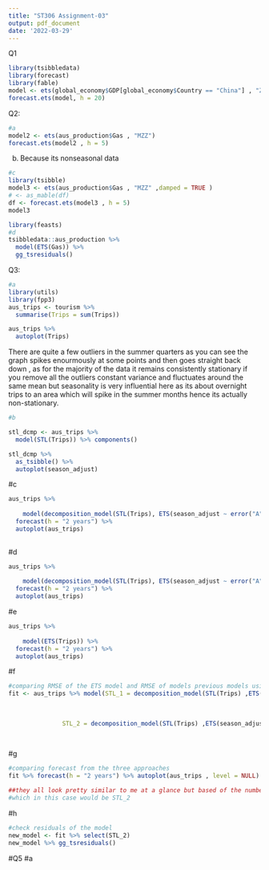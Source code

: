 ---
title: "ST306 Assignment-03"
output: pdf_document
date: '2022-03-29'
---
Q1
```{r}
library(tsibbledata)
library(forecast)
library(fable)
model <- ets(global_economy$GDP[global_economy$Country == "China"] , "ZZZ")
forecast.ets(model, h = 20)
```

Q2:
```{r}
#a
model2 <- ets(aus_production$Gas , "MZZ")
forecast.ets(model2 , h = 5)
```
b. Because its nonseasonal data 
```{r}
#c
library(tsibble)
model3 <- ets(aus_production$Gas , "MZZ" ,damped = TRUE )
# <- as_mable(df)
df <- forecast.ets(model3 , h = 5)
model3
```

```{r}
library(feasts)
#d
tsibbledata::aus_production %>%
  model(ETS(Gas)) %>%
  gg_tsresiduals()


```
Q3:
```{r}
#a
library(utils)
library(fpp3)
aus_trips <- tourism %>%
  summarise(Trips = sum(Trips))

aus_trips %>%
  autoplot(Trips)


```
There are quite a few outliers in the summer quarters as you can see the graph spikes enourmously at some points and then goes straight back down , as for the majority of the data it remains consistently stationary if you remove all the outliers constant variance and fluctuates around the same mean but seasonality is very influential here as its about overnight trips to an area which will spike in the summer months hence its actually non-stationary.


```{r}
#b

stl_dcmp <- aus_trips %>%
  model(STL(Trips)) %>% components()

stl_dcmp %>%
  as_tsibble() %>%
  autoplot(season_adjust)
```
#c
```{r}
aus_trips %>%
 
    model(decomposition_model(STL(Trips), ETS(season_adjust ~ error("A") +trend("Ad") +  season("N")))) %>%
  forecast(h = "2 years") %>%
  autoplot(aus_trips)
                        

```

#d
```{r}
aus_trips %>%
 
    model(decomposition_model(STL(Trips), ETS(season_adjust ~ error("A") +trend("A") +  season("N")))) %>%
  forecast(h = "2 years") %>%
  autoplot(aus_trips)
```

#e
```{r}
aus_trips %>%
 
    model(ETS(Trips)) %>%
  forecast(h = "2 years") %>%
  autoplot(aus_trips)
```
#f
```{r}
#comparing RMSE of the ETS model and RMSE of models previous models using STL decomposition
fit <- aus_trips %>% model(STL_1 = decomposition_model(STL(Trips) ,ETS(season_adjust ~ error("A")+
                                                                         trend("Ad")+
                                                                         season("N"))),
                           
               STL_2 = decomposition_model(STL(Trips) ,ETS(season_adjust ~ error("A")+
                                                                         trend("A")+
                                                                         season("N"))), ETS = ETS(Trips)            )

```

#g
```{r}
#comparing forecast from the three approaches
fit %>% forecast(h = "2 years") %>% autoplot(aus_trips , level = NULL) + guides(colour = guide_legend(title = "Forecast"))

##they all look pretty similar to me at a glance but based of the numbers the model with the smallest RMSE value is most likely to be the best fit
#which in this case would be STL_2

```
#h
```{r}
#check residuals of the model
new_model <- fit %>% select(STL_2)
new_model %>% gg_tsresiduals()
```
#Q5
#a

